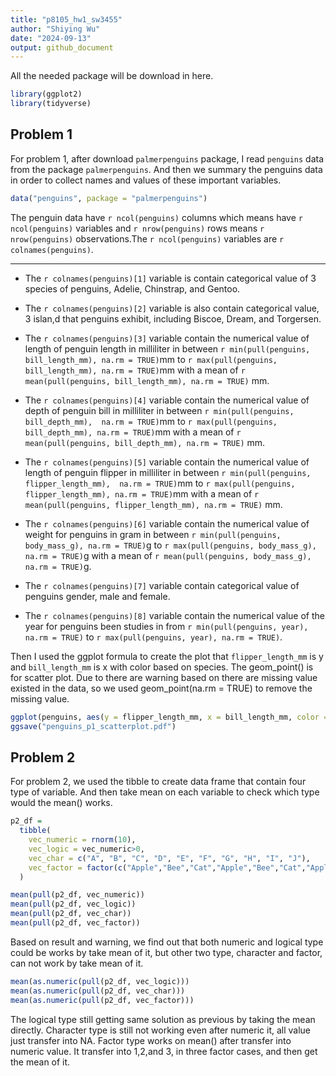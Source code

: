 ```yaml
---
title: "p8105_hw1_sw3455"
author: "Shiying Wu"
date: "2024-09-13"
output: github_document
---
```

 All the needed package will be download in here.
```r
library(ggplot2)
library(tidyverse)
```
## Problem 1
  For problem 1, after download `palmerpenguins` package, I read `penguins` data from the package `palmerpenguins`. And then we summary the penguins data in order to collect names and values of these important variables.
```r
data("penguins", package = "palmerpenguins")
```
 The penguin data have `r ncol(penguins)` columns which means have `r ncol(penguins)` variables and `r nrow(penguins)` rows means `r nrow(penguins)` observations.The `r ncol(penguins)` variables are `r colnames(penguins)`. 
 
------------------------------------------------------------
*   The `r colnames(penguins)[1]` variable  is contain categorical value of 3 species of penguins, Adelie, Chinstrap, and Gentoo. 

*   The `r colnames(penguins)[2]` variable is also contain categorical value, 3 islan,d that penguins exhibit, including Biscoe, Dream, and Torgersen.

*   The `r colnames(penguins)[3]` variable contain the numerical value of length of penguin length in milliliter in between `r min(pull(penguins, bill_length_mm), na.rm = TRUE)`mm to `r max(pull(penguins, bill_length_mm), na.rm = TRUE)`mm with a mean of `r mean(pull(penguins, bill_length_mm), na.rm = TRUE)` mm. 

*   The `r colnames(penguins)[4]` variable contain the numerical value of depth of penguin bill in milliliter in between `r min(pull(penguins, bill_depth_mm),  na.rm = TRUE)`mm to `r max(pull(penguins, bill_depth_mm), na.rm = TRUE)`mm with a mean of `r mean(pull(penguins, bill_depth_mm), na.rm = TRUE)` mm. 

*   The `r colnames(penguins)[5]` variable contain the numerical value of length of penguin flipper in milliliter in between `r min(pull(penguins, flipper_length_mm),  na.rm = TRUE)`mm to `r max(pull(penguins, flipper_length_mm), na.rm = TRUE)`mm with a mean of `r mean(pull(penguins, flipper_length_mm), na.rm = TRUE)` mm. 

*   The `r colnames(penguins)[6]` variable contain the numerical value of weight for penguins in gram in between `r min(pull(penguins, body_mass_g), na.rm = TRUE)`g to `r max(pull(penguins, body_mass_g), na.rm = TRUE)`g with a mean of `r mean(pull(penguins, body_mass_g), na.rm = TRUE)`g. 

*   The `r colnames(penguins)[7]` variable contain categorical value of penguins gender, male and female.

*   The `r colnames(penguins)[8]` variable contain the numerical value of the year for penguins been studies in from `r min(pull(penguins, year), na.rm = TRUE)` to `r max(pull(penguins, year), na.rm = TRUE)`. 

Then I used the ggplot formula to create the plot that `flipper_length_mm` is y and `bill_length_mm` is x with color based on species. The geom_point() is for scatter plot. Due to there are warning based on there are missing value existed in the data, so we used geom_point(na.rm = TRUE) to remove the missing value. 


```r
ggplot(penguins, aes(y = flipper_length_mm, x = bill_length_mm, color = species)) + geom_point(na.rm = TRUE)
ggsave("penguins_p1_scatterplot.pdf")
```

## Problem 2
For problem 2, we used the tibble to create data frame that contain four type of variable. And then take mean on each variable to check which type would the mean() works.
```r
p2_df = 
  tibble(
    vec_numeric = rnorm(10),
    vec_logic = vec_numeric>0,
    vec_char = c("A", "B", "C", "D", "E", "F", "G", "H", "I", "J"),
    vec_factor = factor(c("Apple","Bee","Cat","Apple","Bee","Cat","Apple","Bee","Cat","Apple"))
  )

mean(pull(p2_df, vec_numeric))
mean(pull(p2_df, vec_logic))
mean(pull(p2_df, vec_char))
mean(pull(p2_df, vec_factor))
```
Based on result and warning, we find out that both numeric and logical type could be works by take mean of it, but other two type, character and factor, can not work by take mean of it.

```r
mean(as.numeric(pull(p2_df, vec_logic)))
mean(as.numeric(pull(p2_df, vec_char)))
mean(as.numeric(pull(p2_df, vec_factor)))
```
The logical type still getting same solution as previous by taking the mean directly. Character type is still not working even after numeric it, all value just transfer into NA. Factor type works on mean() after transfer into numeric value. It transfer into 1,2,and 3, in three factor cases, and then get the mean of it. 